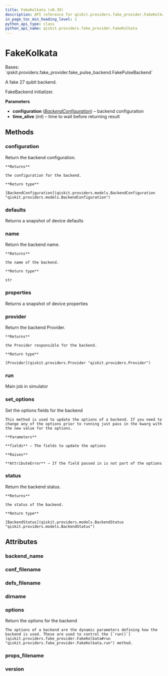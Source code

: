 ```yaml
---
title: FakeKolkata (v0.39)
description: API reference for qiskit.providers.fake_provider.FakeKolkata in qiskit v0.39
in_page_toc_min_heading_level: 1
python_api_type: class
python_api_name: qiskit.providers.fake_provider.FakeKolkata
---
```


# FakeKolkata

<Class id="qiskit.providers.fake_provider.FakeKolkata" isDedicatedPage={true} github="https://github.com/qiskit/qiskit/tree/stable/0.22/qiskit/providers/fake_provider/backends/kolkata/fake_kolkata.py" signature="FakeKolkata" modifiers="class">
  Bases: `qiskit.providers.fake_provider.fake_pulse_backend.FakePulseBackend`

  A fake 27 qubit backend.

  FakeBackend initializer.

  **Parameters**

  *   **configuration** ([*BackendConfiguration*](qiskit.providers.models.BackendConfiguration "qiskit.providers.models.BackendConfiguration")) – backend configuration
  *   **time\_alive** (*int*) – time to wait before returning result

  ## Methods

  <span id="qiskit-providers-fake-provider-fakekolkata-configuration" />

  ### configuration

  <Function id="qiskit.providers.fake_provider.FakeKolkata.configuration" signature="FakeKolkata.configuration()">
    Return the backend configuration.

    **Returns**

    the configuration for the backend.

    **Return type**

    [BackendConfiguration](qiskit.providers.models.BackendConfiguration "qiskit.providers.models.BackendConfiguration")
  </Function>

  <span id="qiskit-providers-fake-provider-fakekolkata-defaults" />

  ### defaults

  <Function id="qiskit.providers.fake_provider.FakeKolkata.defaults" signature="FakeKolkata.defaults()">
    Returns a snapshot of device defaults
  </Function>

  <span id="qiskit-providers-fake-provider-fakekolkata-name" />

  ### name

  <Function id="qiskit.providers.fake_provider.FakeKolkata.name" signature="FakeKolkata.name()">
    Return the backend name.

    **Returns**

    the name of the backend.

    **Return type**

    str
  </Function>

  <span id="qiskit-providers-fake-provider-fakekolkata-properties" />

  ### properties

  <Function id="qiskit.providers.fake_provider.FakeKolkata.properties" signature="FakeKolkata.properties()">
    Returns a snapshot of device properties
  </Function>

  <span id="qiskit-providers-fake-provider-fakekolkata-provider" />

  ### provider

  <Function id="qiskit.providers.fake_provider.FakeKolkata.provider" signature="FakeKolkata.provider()">
    Return the backend Provider.

    **Returns**

    the Provider responsible for the backend.

    **Return type**

    [Provider](qiskit.providers.Provider "qiskit.providers.Provider")
  </Function>

  <span id="qiskit-providers-fake-provider-fakekolkata-run" />

  ### run

  <Function id="qiskit.providers.fake_provider.FakeKolkata.run" signature="FakeKolkata.run(run_input, **kwargs)">
    Main job in simulator
  </Function>

  <span id="qiskit-providers-fake-provider-fakekolkata-set-options" />

  ### set\_options

  <Function id="qiskit.providers.fake_provider.FakeKolkata.set_options" signature="FakeKolkata.set_options(**fields)">
    Set the options fields for the backend

    This method is used to update the options of a backend. If you need to change any of the options prior to running just pass in the kwarg with the new value for the options.

    **Parameters**

    **fields** – The fields to update the options

    **Raises**

    **AttributeError** – If the field passed in is not part of the options
  </Function>

  <span id="qiskit-providers-fake-provider-fakekolkata-status" />

  ### status

  <Function id="qiskit.providers.fake_provider.FakeKolkata.status" signature="FakeKolkata.status()">
    Return the backend status.

    **Returns**

    the status of the backend.

    **Return type**

    [BackendStatus](qiskit.providers.models.BackendStatus "qiskit.providers.models.BackendStatus")
  </Function>

  ## Attributes

  ### backend\_name

  <Attribute id="qiskit.providers.fake_provider.FakeKolkata.backend_name" attributeValue="'fake_kolkata'" />

  ### conf\_filename

  <Attribute id="qiskit.providers.fake_provider.FakeKolkata.conf_filename" attributeValue="'conf_kolkata.json'" />

  ### defs\_filename

  <Attribute id="qiskit.providers.fake_provider.FakeKolkata.defs_filename" attributeValue="'defs_kolkata.json'" />

  ### dirname

  <Attribute id="qiskit.providers.fake_provider.FakeKolkata.dirname" attributeValue="'/home/runner/work/qiskit/qiskit/.tox/docs/lib/python3.8/site-packages/qiskit/providers/fake_provider/backends/kolkata'" />

  ### options

  <Attribute id="qiskit.providers.fake_provider.FakeKolkata.options">
    Return the options for the backend

    The options of a backend are the dynamic parameters defining how the backend is used. These are used to control the [`run()`](qiskit.providers.fake_provider.FakeKolkata#run "qiskit.providers.fake_provider.FakeKolkata.run") method.
  </Attribute>

  ### props\_filename

  <Attribute id="qiskit.providers.fake_provider.FakeKolkata.props_filename" attributeValue="'props_kolkata.json'" />

  ### version

  <Attribute id="qiskit.providers.fake_provider.FakeKolkata.version" attributeValue="1" />
</Class>

